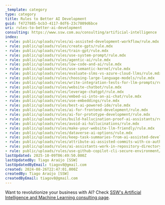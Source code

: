 ```yaml
---
_template: category
type: category
title: Rules to Better AI Development
guid: f4727885-bcb3-4117-8df6-23c7809d6bce
uri: rules-to-better-ai-development
consulting: https://www.ssw.com.au/consulting/artificial-intelligence
index:
- rule: public/uploads/rules/ai-assisted-development-workflow/rule.mdx
- rule: public/uploads/rules/create-gpts/rule.mdx
- rule: public/uploads/rules/train-gpt/rule.mdx
- rule: public/uploads/rules/use-system-prompt/rule.mdx
- rule: public/uploads/rules/agentic-ai/rule.mdx
- rule: public/uploads/rules/low-code-and-ai/rule.mdx
- rule: public/uploads/rules/use-semantic-kernel/rule.mdx
- rule: public/uploads/rules/evaluate-slms-vs-azure-cloud-llms/rule.mdx
- rule: public/uploads/rules/choosing-large-language-models/rule.mdx
- rule: public/uploads/rules/write-integration-tests-for-llm-prompts/rule.mdx
- rule: public/uploads/rules/website-chatbot/rule.mdx
- rule: public/uploads/rules/leverage-chatgpt/rule.mdx
- rule: public/uploads/rules/embed-ui-into-an-ai-chat/rule.mdx
- rule: public/uploads/rules/use-embeddings/rule.mdx
- rule: public/uploads/rules/best-ai-powered-ide/rule.mdx
- rule: public/uploads/rules/ai-for-frontend-development/rule.mdx
- rule: public/uploads/rules/ai-for-prototype-development/rule.mdx
- rule: public/uploads/rules/build-hallucination-proof-ai-assistants/rule.mdx
- rule: public/uploads/rules/avoid-ai-hallucinations/rule.mdx
- rule: public/uploads/rules/make-your-website-llm-friendly/rule.mdx
- rule: public/uploads/rules/dataverse-ai-options/rule.mdx
- rule: public/uploads/rules/keep-task-summaries-from-ai-assisted-development/rule.mdx
- rule: public/uploads/rules/attribute-ai-assisted-commits-with-co-authors/rule.mdx
- rule: public/uploads/rules/ai-assistants-work-in-repository-directory/rule.mdx
- rule: public/uploads/rules/use-github-copilot-cli-secure-environment/rule.mdx
lastUpdated: 2025-10-09T06:49:50.000Z
lastUpdatedBy: Tiago Araújo [SSW]
lastUpdatedByEmail: tiagov8@gmail.com
created: 2024-08-26T22:47:01.000Z
createdBy: Tiago Araújo [SSW]
createdByEmail: tiagov8@gmail.com
---
```


Want to revolutionize your business with AI? Check [SSW's Artificial Intelligence and Machine Learning consulting page](https://www.ssw.com.au/consulting/artificial-intelligence).
